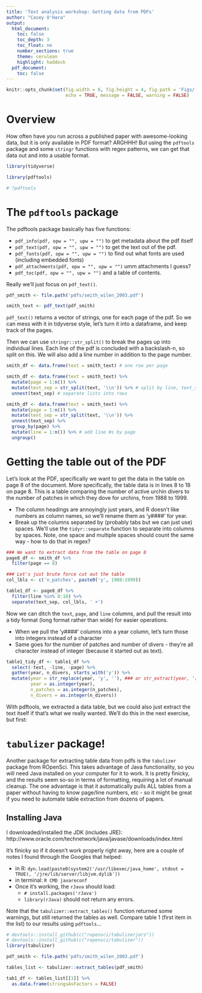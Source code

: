 ```yaml
---
title: 'Text analysis workshop: Getting data from PDFs'
author: "Casey O'Hara"
output: 
  html_document:
    toc: false
    toc_depth: 3
    toc_float: no
    number_sections: true
    theme: cerulean
    highlight: haddock
  pdf_document:
    toc: false
---
```


``` r

knitr::opts_chunk$set(fig.width = 6, fig.height = 4, fig.path = 'Figs/',
                      echo = TRUE, message = FALSE, warning = FALSE)

```

# Overview

How often have you run across a published paper with awesome-looking data, but it is only available in PDF format?  ARGHHH!  But using the `pdftools` package and some `stringr` functions with regex patterns, we can get that data out and into a usable format.

```r
library(tidyverse)

library(pdftools)

# ?pdftools

```

# The `pdftools` package

The pdftools package basically has five functions:

* `pdf_info(pdf, opw = "", upw = "")` to get metadata about the pdf itself
* `pdf_text(pdf, opw = "", upw = "")` to get the text out of the pdf.
* `pdf_fonts(pdf, opw = "", upw = "")` to find out what fonts are used (including embedded fonts)
* `pdf_attachments(pdf, opw = "", upw = "")` umm attachments I guess?
* `pdf_toc(pdf, opw = "", upw = "")` and a table of contents.

Really we'll just focus on `pdf_text()`.

``` r
pdf_smith <- file.path('pdfs/smith_wilen_2003.pdf')

smith_text <- pdf_text(pdf_smith)
```

`pdf_text()` returns a vector of strings, one for each page of the pdf.  So we can mess with it in tidyverse style, let's turn it into a dataframe, and keep track of the pages.

Then we can use `stringr::str_split()` to break the pages up into individual lines.  Each line of the pdf is concluded with a backslash-n, so split on this.  We will also add a line number in addition to the page number.

``` r

smith_df <- data.frame(text = smith_text) # one row per page

smith_df <- data.frame(text = smith_text) %>%
  mutate(page = 1:n()) %>%
  mutate(text_sep = str_split(text, '\\n')) %>% # split by line, text_set=lists of lines 
  unnest(text_sep) # separate lists into rows

smith_df <- data.frame(text = smith_text) %>%
  mutate(page = 1:n()) %>%
  mutate(text_sep = str_split(text, '\\n')) %>%
  unnest(text_sep) %>%
  group_by(page) %>%
  mutate(line = 1:n()) %>% # add line #s by page
  ungroup()

```

# Getting the table out of the PDF

Let's look at the PDF, specifically we want to get the data in the table on page 8 of the document. More specifically, the table data is in lines 8 to 18 on page 8.  This is a table comparing the number of active urchin divers to the number of patches in which they dove for urchins, from 1988 to 1999.

* The column headings are annoyingly just years, and R doesn't like numbers as column names, so we'll rename them as 'y####' for year.
* Break up the columns separated by (probably tabs but we can just use) spaces.  We'll use the `tidyr::separate` function to separate into columns by spaces.  Note, one space and multiple spaces should count the same way - how to do that in regex?

``` r
### We want to extract data from the table on page 8
page8_df <- smith_df %>%
  filter(page == 8)

### Let's just brute force cut out the table
col_lbls <- c('n_patches', paste0('y', 1988:1999))

table1_df <- page8_df %>%
  filter(line %in% 8:18) %>%
  separate(text_sep, col_lbls, ' +') 

```

Now we can ditch the `text`, `page`, and `line` columns, and pull the result into a tidy format (long format rather than wide) for easier operations.

* When we pull the 'y####' columns into a year column, let's turn those into integers instead of a character
* Same goes for the number of patches and number of divers - they're all character instead of integer (because it started out as text).

``` r

table1_tidy_df <- table1_df %>%
  select(-text, -line, -page) %>%
  gather(year, n_divers, starts_with('y')) %>%
  mutate(year = str_replace(year, 'y', ''), ### or str_extract(year, '[0-9]{4}')
         year = as.integer(year),
         n_patches = as.integer(n_patches),
         n_divers = as.integer(n_divers))

```

With pdftools, we extracted a data table, but we could also just extract the text itself if that's what we really wanted.  We'll do this in the next exercise, but first:

# `tabulizer` package!

Another package for extracting table data from pdfs is the `tabulizer` package from ROpenSci.  This takes advantage of Java functionality, so you will need Java installed on your computer for it to work.  It is pretty finicky, and the results seem so-so in terms of formatting, requiring a lot of manual cleanup.  The one advantage is that it automatically pulls ALL tables from a paper without having to know page/line numbers, etc - so it might be great if you need to automate table extraction from dozens of papers.

## Installing Java

I downloaded/installed the JDK (includes JRE): http://www.oracle.com/technetwork/java/javase/downloads/index.html

It's finicky so if it doesn't work properly right away, here are a couple of notes I found through the Googles that helped:

* in R: `dyn.load(paste0(system2('/usr/libexec/java_home', stdout = TRUE), '/jre/lib/server/libjvm.dylib'))`
* in terminal: `R CMD javareconf`
* Once it's working, the `rJava` should load: 
    * `# install.packages('rJava')`
    * `library(rJava)` should not return any errors.
    
Note that the `tabulizer::extract_tables()` function returned some warnings, but still returned the tables as well.  Compare table 1 (first item in the list) to our results using `pdftools`...

``` r
# devtools::install_github(c("ropensci/tabulizerjars"))
# devtools::install_github(c("ropensci/tabulizer"))
library(tabulizer)

pdf_smith <- file.path('pdfs/smith_wilen_2003.pdf')

tables_list <- tabulizer::extract_tables(pdf_smith)

tab1_df <- tables_list[[1]] %>%
  as.data.frame(stringsAsFactors = FALSE)

```

